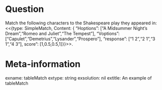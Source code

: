 Question
========
Match the following characters to the Shakespeare play they appeared in: <<{type: SimpleMatch, Content: { "Hoptions": ["A Midsummer Night's Dream","Romeo and Juliet","The Tempest"], "Voptions": ["Capulet","Demetrius","Lysander","Prospero"], "response": ["1 2","2 1","3 1","4 3"], score": [1,0.5,0.5,1]}}>>. 

Meta-information
================
exname: tableMatch
extype: string
exsolution: nil
extitle: An example of tableMatch 
